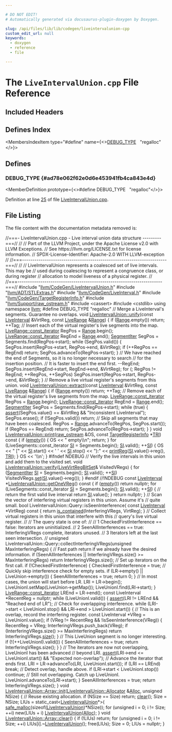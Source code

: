 ```yaml
---

# DO NOT EDIT!
# Automatically generated via docusaurus-plugin-doxygen by Doxygen.

slug: /api/files/lib/lib/codegen/liveintervalunion-cpp
custom_edit_url: null
keywords:
  - doxygen
  - reference
  - file

---
```





# The `LiveIntervalUnion.cpp` File Reference

<DoxygenPage pluginConfig={pluginConfig}>



## Included Headers

<IncludesList>
<IncludesListItem
  filePath="llvm/CodeGen/LiveIntervalUnion.h"
  permalink="/docs/api/files/include/include/llvm/include/llvm/codegen/liveintervalunion-h"
  isLocal="true" />
<IncludesListItem
  filePath="llvm/ADT/STLExtras.h"
  permalink="/docs/api/files/include/include/llvm/include/llvm/adt/stlextras-h"
  isLocal="true" />
<IncludesListItem
  filePath="llvm/CodeGen/LiveInterval.h"
  permalink="/docs/api/files/include/include/llvm/include/llvm/codegen/liveinterval-h"
  isLocal="true" />
<IncludesListItem
  filePath="llvm/CodeGen/TargetRegisterInfo.h"
  permalink="/docs/api/files/include/include/llvm/include/llvm/codegen/targetregisterinfo-h"
  isLocal="true" />
<IncludesListItem
  filePath="llvm/Support/raw_ostream.h"
  permalink="/docs/api/files/include/include/llvm/include/llvm/support/raw-ostream-h"
  isLocal="true" />
<IncludesListItem
  filePath="cassert"
  permalink=""
  isLocal="false" />
<IncludesListItem
  filePath="cstdlib"
  permalink=""
  isLocal="false" />
</IncludesList>

## Defines Index

<MembersIndex>

<MembersIndexItem
  type="#define"
  name={<><a href="#ad78e062f62e0d6e453941fb4ca843e4d">DEBUG&#95;TYPE</a>&nbsp;&nbsp;&nbsp;&quot;regalloc&quot;</>}>
</MembersIndexItem>

</MembersIndex>


<SectionDefinition>

## Defines

### DEBUG&#95;TYPE {#ad78e062f62e0d6e453941fb4ca843e4d}

<MemberDefinition
  prototype={<>#define DEBUG&#95;TYPE&nbsp;&nbsp;&nbsp;&quot;regalloc&quot;</>}>

Definition at line <a href="#l00025">25</a> of file <a href="/docs/api/files/lib/lib/codegen/liveintervalunion-cpp">LiveIntervalUnion.cpp</a>.
</MemberDefinition>

</SectionDefinition>

## File Listing

The file content with the documentation metadata removed is:

<ProgramListing>

<Link id="l00001" /><CodeLine lineNumber="1"><span class="doxyHighlightComment">//===- LiveIntervalUnion.cpp - Live interval union data structure ---------===//</span></CodeLine>
<Link id="l00002" /><CodeLine lineNumber="2"><span class="doxyHighlightComment">//</span></CodeLine>
<Link id="l00003" /><CodeLine lineNumber="3"><span class="doxyHighlightComment">// Part of the LLVM Project, under the Apache License v2.0 with LLVM Exceptions.</span></CodeLine>
<Link id="l00004" /><CodeLine lineNumber="4"><span class="doxyHighlightComment">// See https://llvm.org/LICENSE.txt for license information.</span></CodeLine>
<Link id="l00005" /><CodeLine lineNumber="5"><span class="doxyHighlightComment">// SPDX-License-Identifier: Apache-2.0 WITH LLVM-exception</span></CodeLine>
<Link id="l00006" /><CodeLine lineNumber="6"><span class="doxyHighlightComment">//</span></CodeLine>
<Link id="l00007" /><CodeLine lineNumber="7"><span class="doxyHighlightComment">//===----------------------------------------------------------------------===//</span></CodeLine>
<Link id="l00008" /><CodeLine lineNumber="8"><span class="doxyHighlightComment">//</span></CodeLine>
<Link id="l00009" /><CodeLine lineNumber="9"><span class="doxyHighlightComment">// LiveIntervalUnion represents a coalesced set of live intervals. This may be</span></CodeLine>
<Link id="l00010" /><CodeLine lineNumber="10"><span class="doxyHighlightComment">// used during coalescing to represent a congruence class, or during register</span></CodeLine>
<Link id="l00011" /><CodeLine lineNumber="11"><span class="doxyHighlightComment">// allocation to model liveness of a physical register.</span></CodeLine>
<Link id="l00012" /><CodeLine lineNumber="12"><span class="doxyHighlightComment">//</span></CodeLine>
<Link id="l00013" /><CodeLine lineNumber="13"><span class="doxyHighlightComment">//===----------------------------------------------------------------------===//</span></CodeLine>
<Link id="l00014" /><CodeLine lineNumber="14"></CodeLine>
<Link id="l00015" /><CodeLine lineNumber="15"><span class="doxyHighlightPreprocessor">#include &quot;<a href="/docs/api/files/include/include/llvm/include/llvm/codegen/liveintervalunion-h">llvm/CodeGen/LiveIntervalUnion.h</a>&quot;</span></CodeLine>
<Link id="l00016" /><CodeLine lineNumber="16"><span class="doxyHighlightPreprocessor">#include &quot;<a href="/docs/api/files/include/include/llvm/include/llvm/adt/stlextras-h">llvm/ADT/STLExtras.h</a>&quot;</span></CodeLine>
<Link id="l00017" /><CodeLine lineNumber="17"><span class="doxyHighlightPreprocessor">#include &quot;<a href="/docs/api/files/include/include/llvm/include/llvm/codegen/liveinterval-h">llvm/CodeGen/LiveInterval.h</a>&quot;</span></CodeLine>
<Link id="l00018" /><CodeLine lineNumber="18"><span class="doxyHighlightPreprocessor">#include &quot;<a href="/docs/api/files/include/include/llvm/include/llvm/codegen/targetregisterinfo-h">llvm/CodeGen/TargetRegisterInfo.h</a>&quot;</span></CodeLine>
<Link id="l00019" /><CodeLine lineNumber="19"><span class="doxyHighlightPreprocessor">#include &quot;<a href="/docs/api/files/include/include/llvm/include/llvm/support/raw-ostream-h">llvm/Support/raw&#95;ostream.h</a>&quot;</span></CodeLine>
<Link id="l00020" /><CodeLine lineNumber="20"><span class="doxyHighlightPreprocessor">#include &lt;cassert&gt;</span></CodeLine>
<Link id="l00021" /><CodeLine lineNumber="21"><span class="doxyHighlightPreprocessor">#include &lt;cstdlib&gt;</span></CodeLine>
<Link id="l00022" /><CodeLine lineNumber="22"></CodeLine>
<Link id="l00023" /><CodeLine lineNumber="23"><span class="doxyHighlightKeyword">using namespace </span><span class="doxyHighlight"><a href="/docs/api/namespaces/llvm">llvm</a>;</span></CodeLine>
<Link id="l00024" /><CodeLine lineNumber="24"></CodeLine>
<Link id="l00025" /><CodeLine lineNumber="25" lineLink="#ad78e062f62e0d6e453941fb4ca843e4d"><span class="doxyHighlightPreprocessor">#define DEBUG&#95;TYPE &quot;regalloc&quot;</span></CodeLine>
<Link id="l00026" /><CodeLine lineNumber="26"></CodeLine>
<Link id="l00027" /><CodeLine lineNumber="27"><span class="doxyHighlightComment">// Merge a LiveInterval&#39;s segments. Guarantee no overlaps.</span></CodeLine>
<Link id="l00028" /><CodeLine lineNumber="28" lineLink="/docs/api/classes/llvm/liveintervalunion/#a2ca797d7f7c91269e316f10da8d7844b"><span class="doxyHighlightKeywordType">void</span><span class="doxyHighlight"> <a href="/docs/api/classes/llvm/liveintervalunion/#a2ca797d7f7c91269e316f10da8d7844b">LiveIntervalUnion::unify</a>(</span><span class="doxyHighlightKeyword">const</span><span class="doxyHighlight"> <a href="/docs/api/classes/llvm/liveinterval">LiveInterval</a> &amp;VirtReg,</span></CodeLine>
<Link id="l00029" /><CodeLine lineNumber="29"><span class="doxyHighlight">                              </span><span class="doxyHighlightKeyword">const</span><span class="doxyHighlight"> <a href="/docs/api/classes/llvm/liverange">LiveRange</a> &amp;<a href="/docs/api/files/lib/lib/target/lib/target/nvptx/nvvmintrrange-cpp/#a34bd74317e3f04bfc4318c2d1a470877">Range</a>) &#123;</span></CodeLine>
<Link id="l00030" /><CodeLine lineNumber="30"><span class="doxyHighlight">  </span><span class="doxyHighlightKeywordFlow">if</span><span class="doxyHighlight"> (<a href="/docs/api/files/lib/lib/target/lib/target/nvptx/nvvmintrrange-cpp/#a34bd74317e3f04bfc4318c2d1a470877">Range</a>.empty())</span></CodeLine>
<Link id="l00031" /><CodeLine lineNumber="31"><span class="doxyHighlight">    </span><span class="doxyHighlightKeywordFlow">return</span><span class="doxyHighlight">;</span></CodeLine>
<Link id="l00032" /><CodeLine lineNumber="32"><span class="doxyHighlight">  ++Tag;</span></CodeLine>
<Link id="l00033" /><CodeLine lineNumber="33"></CodeLine>
<Link id="l00034" /><CodeLine lineNumber="34"><span class="doxyHighlight">  </span><span class="doxyHighlightComment">// Insert each of the virtual register&#39;s live segments into the map.</span></CodeLine>
<Link id="l00035" /><CodeLine lineNumber="35"><span class="doxyHighlight">  <a href="/docs/api/classes/llvm/liverange/#a3fc869c7f6d53c3fbb4e572b7821dd05">LiveRange::const&#95;iterator</a> RegPos = <a href="/docs/api/files/lib/lib/target/lib/target/nvptx/nvvmintrrange-cpp/#a34bd74317e3f04bfc4318c2d1a470877">Range</a>.begin();</span></CodeLine>
<Link id="l00036" /><CodeLine lineNumber="36"><span class="doxyHighlight">  <a href="/docs/api/classes/llvm/liverange/#a3fc869c7f6d53c3fbb4e572b7821dd05">LiveRange::const&#95;iterator</a> RegEnd = <a href="/docs/api/files/lib/lib/target/lib/target/nvptx/nvvmintrrange-cpp/#a34bd74317e3f04bfc4318c2d1a470877">Range</a>.end();</span></CodeLine>
<Link id="l00037" /><CodeLine lineNumber="37"><span class="doxyHighlight">  <a href="/docs/api/classes/llvm/liveintervalunion/#a955fe64963e97f1356746fbce9baeb84">SegmentIter</a> SegPos = Segments.find(RegPos-&gt;start);</span></CodeLine>
<Link id="l00038" /><CodeLine lineNumber="38"></CodeLine>
<Link id="l00039" /><CodeLine lineNumber="39"><span class="doxyHighlight">  </span><span class="doxyHighlightKeywordFlow">while</span><span class="doxyHighlight"> (SegPos.valid()) &#123;</span></CodeLine>
<Link id="l00040" /><CodeLine lineNumber="40"><span class="doxyHighlight">    SegPos.insert(RegPos-&gt;start, RegPos-&gt;end, &amp;VirtReg);</span></CodeLine>
<Link id="l00041" /><CodeLine lineNumber="41"><span class="doxyHighlight">    </span><span class="doxyHighlightKeywordFlow">if</span><span class="doxyHighlight"> (++RegPos == RegEnd)</span></CodeLine>
<Link id="l00042" /><CodeLine lineNumber="42"><span class="doxyHighlight">      </span><span class="doxyHighlightKeywordFlow">return</span><span class="doxyHighlight">;</span></CodeLine>
<Link id="l00043" /><CodeLine lineNumber="43"><span class="doxyHighlight">    SegPos.advanceTo(RegPos-&gt;start);</span></CodeLine>
<Link id="l00044" /><CodeLine lineNumber="44"><span class="doxyHighlight">  &#125;</span></CodeLine>
<Link id="l00045" /><CodeLine lineNumber="45"></CodeLine>
<Link id="l00046" /><CodeLine lineNumber="46"><span class="doxyHighlight">  </span><span class="doxyHighlightComment">// We have reached the end of Segments, so it is no longer necessary to search</span></CodeLine>
<Link id="l00047" /><CodeLine lineNumber="47"><span class="doxyHighlight">  </span><span class="doxyHighlightComment">// for the insertion position.</span></CodeLine>
<Link id="l00048" /><CodeLine lineNumber="48"><span class="doxyHighlight">  </span><span class="doxyHighlightComment">// It is faster to insert the end first.</span></CodeLine>
<Link id="l00049" /><CodeLine lineNumber="49"><span class="doxyHighlight">  --RegEnd;</span></CodeLine>
<Link id="l00050" /><CodeLine lineNumber="50"><span class="doxyHighlight">  SegPos.insert(RegEnd-&gt;start, RegEnd-&gt;end, &amp;VirtReg);</span></CodeLine>
<Link id="l00051" /><CodeLine lineNumber="51"><span class="doxyHighlight">  </span><span class="doxyHighlightKeywordFlow">for</span><span class="doxyHighlight"> (; RegPos != RegEnd; ++RegPos, ++SegPos)</span></CodeLine>
<Link id="l00052" /><CodeLine lineNumber="52"><span class="doxyHighlight">    SegPos.insert(RegPos-&gt;start, RegPos-&gt;end, &amp;VirtReg);</span></CodeLine>
<Link id="l00053" /><CodeLine lineNumber="53"><span class="doxyHighlight">&#125;</span></CodeLine>
<Link id="l00054" /><CodeLine lineNumber="54"></CodeLine>
<Link id="l00055" /><CodeLine lineNumber="55"><span class="doxyHighlightComment">// Remove a live virtual register&#39;s segments from this union.</span></CodeLine>
<Link id="l00056" /><CodeLine lineNumber="56" lineLink="/docs/api/classes/llvm/liveintervalunion/#a7b6820515dc400890111693ed7d0c9db"><span class="doxyHighlightKeywordType">void</span><span class="doxyHighlight"> <a href="/docs/api/classes/llvm/liveintervalunion/#a7b6820515dc400890111693ed7d0c9db">LiveIntervalUnion::extract</a>(</span><span class="doxyHighlightKeyword">const</span><span class="doxyHighlight"> <a href="/docs/api/classes/llvm/liveinterval">LiveInterval</a> &amp;VirtReg,</span></CodeLine>
<Link id="l00057" /><CodeLine lineNumber="57"><span class="doxyHighlight">                                </span><span class="doxyHighlightKeyword">const</span><span class="doxyHighlight"> <a href="/docs/api/classes/llvm/liverange">LiveRange</a> &amp;<a href="/docs/api/files/lib/lib/target/lib/target/nvptx/nvvmintrrange-cpp/#a34bd74317e3f04bfc4318c2d1a470877">Range</a>) &#123;</span></CodeLine>
<Link id="l00058" /><CodeLine lineNumber="58"><span class="doxyHighlight">  </span><span class="doxyHighlightKeywordFlow">if</span><span class="doxyHighlight"> (<a href="/docs/api/files/lib/lib/target/lib/target/nvptx/nvvmintrrange-cpp/#a34bd74317e3f04bfc4318c2d1a470877">Range</a>.empty())</span></CodeLine>
<Link id="l00059" /><CodeLine lineNumber="59"><span class="doxyHighlight">    </span><span class="doxyHighlightKeywordFlow">return</span><span class="doxyHighlight">;</span></CodeLine>
<Link id="l00060" /><CodeLine lineNumber="60"><span class="doxyHighlight">  ++Tag;</span></CodeLine>
<Link id="l00061" /><CodeLine lineNumber="61"></CodeLine>
<Link id="l00062" /><CodeLine lineNumber="62"><span class="doxyHighlight">  </span><span class="doxyHighlightComment">// Remove each of the virtual register&#39;s live segments from the map.</span></CodeLine>
<Link id="l00063" /><CodeLine lineNumber="63"><span class="doxyHighlight">  <a href="/docs/api/classes/llvm/liverange/#a3fc869c7f6d53c3fbb4e572b7821dd05">LiveRange::const&#95;iterator</a> RegPos = <a href="/docs/api/files/lib/lib/target/lib/target/nvptx/nvvmintrrange-cpp/#a34bd74317e3f04bfc4318c2d1a470877">Range</a>.begin();</span></CodeLine>
<Link id="l00064" /><CodeLine lineNumber="64"><span class="doxyHighlight">  <a href="/docs/api/classes/llvm/liverange/#a3fc869c7f6d53c3fbb4e572b7821dd05">LiveRange::const&#95;iterator</a> RegEnd = <a href="/docs/api/files/lib/lib/target/lib/target/nvptx/nvvmintrrange-cpp/#a34bd74317e3f04bfc4318c2d1a470877">Range</a>.end();</span></CodeLine>
<Link id="l00065" /><CodeLine lineNumber="65"><span class="doxyHighlight">  <a href="/docs/api/classes/llvm/liveintervalunion/#a955fe64963e97f1356746fbce9baeb84">SegmentIter</a> SegPos = Segments.find(RegPos-&gt;start);</span></CodeLine>
<Link id="l00066" /><CodeLine lineNumber="66"></CodeLine>
<Link id="l00067" /><CodeLine lineNumber="67"><span class="doxyHighlight">  </span><span class="doxyHighlightKeywordFlow">while</span><span class="doxyHighlight"> (</span><span class="doxyHighlightKeyword">true</span><span class="doxyHighlight">) &#123;</span></CodeLine>
<Link id="l00068" /><CodeLine lineNumber="68"><span class="doxyHighlight">    <a href="/docs/api/files/lib/lib/target/lib/target/amdgpu/silowercontrolflow-cpp/#a4868c5d81c5ccc98c47aeab6244346a0">assert</a>(SegPos.value() == &amp;VirtReg &amp;&amp; </span><span class="doxyHighlightStringLiteral">&quot;Inconsistent LiveInterval&quot;</span><span class="doxyHighlight">);</span></CodeLine>
<Link id="l00069" /><CodeLine lineNumber="69"><span class="doxyHighlight">    SegPos.erase();</span></CodeLine>
<Link id="l00070" /><CodeLine lineNumber="70"><span class="doxyHighlight">    </span><span class="doxyHighlightKeywordFlow">if</span><span class="doxyHighlight"> (!SegPos.valid())</span></CodeLine>
<Link id="l00071" /><CodeLine lineNumber="71"><span class="doxyHighlight">      </span><span class="doxyHighlightKeywordFlow">return</span><span class="doxyHighlight">;</span></CodeLine>
<Link id="l00072" /><CodeLine lineNumber="72"></CodeLine>
<Link id="l00073" /><CodeLine lineNumber="73"><span class="doxyHighlight">    </span><span class="doxyHighlightComment">// Skip all segments that may have been coalesced.</span></CodeLine>
<Link id="l00074" /><CodeLine lineNumber="74"><span class="doxyHighlight">    RegPos = <a href="/docs/api/files/lib/lib/target/lib/target/nvptx/nvvmintrrange-cpp/#a34bd74317e3f04bfc4318c2d1a470877">Range</a>.advanceTo(RegPos, SegPos.start());</span></CodeLine>
<Link id="l00075" /><CodeLine lineNumber="75"><span class="doxyHighlight">    </span><span class="doxyHighlightKeywordFlow">if</span><span class="doxyHighlight"> (RegPos == RegEnd)</span></CodeLine>
<Link id="l00076" /><CodeLine lineNumber="76"><span class="doxyHighlight">      </span><span class="doxyHighlightKeywordFlow">return</span><span class="doxyHighlight">;</span></CodeLine>
<Link id="l00077" /><CodeLine lineNumber="77"></CodeLine>
<Link id="l00078" /><CodeLine lineNumber="78"><span class="doxyHighlight">    SegPos.advanceTo(RegPos-&gt;start);</span></CodeLine>
<Link id="l00079" /><CodeLine lineNumber="79"><span class="doxyHighlight">  &#125;</span></CodeLine>
<Link id="l00080" /><CodeLine lineNumber="80"><span class="doxyHighlight">&#125;</span></CodeLine>
<Link id="l00081" /><CodeLine lineNumber="81"></CodeLine>
<Link id="l00082" /><CodeLine lineNumber="82"><span class="doxyHighlightKeywordType">void</span></CodeLine>
<Link id="l00083" /><CodeLine lineNumber="83" lineLink="/docs/api/classes/llvm/liveintervalunion/#ac71126c0da12305fa8cf78f7e1d4d1a2"><span class="doxyHighlight"><a href="/docs/api/classes/llvm/liveintervalunion/#ac71126c0da12305fa8cf78f7e1d4d1a2">LiveIntervalUnion::print</a>(<a href="/docs/api/classes/llvm/raw-ostream">raw&#95;ostream</a> &amp;OS, </span><span class="doxyHighlightKeyword">const</span><span class="doxyHighlight"> <a href="/docs/api/classes/llvm/targetregisterinfo">TargetRegisterInfo</a> &#42;<a href="/docs/api/files/lib/lib/codegen/machinesink-cpp/#a0f36ed1bc17fc1aa97fe291c439a0698">TRI</a>)</span><span class="doxyHighlightKeyword"> const </span><span class="doxyHighlight">&#123;</span></CodeLine>
<Link id="l00084" /><CodeLine lineNumber="84"><span class="doxyHighlight">  </span><span class="doxyHighlightKeywordFlow">if</span><span class="doxyHighlight"> (<a href="/docs/api/classes/llvm/liveintervalunion/#ae2bd39cef1749176c095654a688d8166">empty</a>()) &#123;</span></CodeLine>
<Link id="l00085" /><CodeLine lineNumber="85"><span class="doxyHighlight">    OS &lt;&lt; </span><span class="doxyHighlightStringLiteral">&quot; empty\\n&quot;</span><span class="doxyHighlight">;</span></CodeLine>
<Link id="l00086" /><CodeLine lineNumber="86"><span class="doxyHighlight">    </span><span class="doxyHighlightKeywordFlow">return</span><span class="doxyHighlight">;</span></CodeLine>
<Link id="l00087" /><CodeLine lineNumber="87"><span class="doxyHighlight">  &#125;</span></CodeLine>
<Link id="l00088" /><CodeLine lineNumber="88"><span class="doxyHighlight">  </span><span class="doxyHighlightKeywordFlow">for</span><span class="doxyHighlight"> (LiveSegments::const&#95;iterator <a href="/docs/api/namespaces/llvm/si">SI</a> = Segments.begin(); <a href="/docs/api/namespaces/llvm/si">SI</a>.valid(); ++<a href="/docs/api/namespaces/llvm/si">SI</a>) &#123;</span></CodeLine>
<Link id="l00089" /><CodeLine lineNumber="89"><span class="doxyHighlight">    OS &lt;&lt; </span><span class="doxyHighlightStringLiteral">&quot; &#91;&quot;</span><span class="doxyHighlight"> &lt;&lt; <a href="/docs/api/namespaces/llvm/si">SI</a>.start() &lt;&lt; </span><span class="doxyHighlightCharLiteral">&#39; &#39;</span><span class="doxyHighlight"> &lt;&lt; <a href="/docs/api/namespaces/llvm/si">SI</a>.stop()</span></CodeLine>
<Link id="l00090" /><CodeLine lineNumber="90"><span class="doxyHighlight">       &lt;&lt; </span><span class="doxyHighlightStringLiteral">&quot;):&quot;</span><span class="doxyHighlight"> &lt;&lt; <a href="/docs/api/namespaces/llvm/#af085ea923a328b9fa6a1975f1a4ff987">printReg</a>(<a href="/docs/api/namespaces/llvm/si">SI</a>.value()-&gt;reg(), <a href="/docs/api/files/lib/lib/codegen/machinesink-cpp/#a0f36ed1bc17fc1aa97fe291c439a0698">TRI</a>);</span></CodeLine>
<Link id="l00091" /><CodeLine lineNumber="91"><span class="doxyHighlight">  &#125;</span></CodeLine>
<Link id="l00092" /><CodeLine lineNumber="92"><span class="doxyHighlight">  OS &lt;&lt; </span><span class="doxyHighlightCharLiteral">&#39;\\n&#39;</span><span class="doxyHighlight">;</span></CodeLine>
<Link id="l00093" /><CodeLine lineNumber="93"><span class="doxyHighlight">&#125;</span></CodeLine>
<Link id="l00094" /><CodeLine lineNumber="94"></CodeLine>
<Link id="l00095" /><CodeLine lineNumber="95"><span class="doxyHighlightPreprocessor">#ifndef NDEBUG</span></CodeLine>
<Link id="l00096" /><CodeLine lineNumber="96"><span class="doxyHighlightComment">// Verify the live intervals in this union and add them to the visited set.</span></CodeLine>
<Link id="l00097" /><CodeLine lineNumber="97" lineLink="/docs/api/classes/llvm/liveintervalunion/#aa6fdf89b1af8d8149da176b90559772e"><span class="doxyHighlightKeywordType">void</span><span class="doxyHighlight"> <a href="/docs/api/classes/llvm/liveintervalunion/#aa6fdf89b1af8d8149da176b90559772e">LiveIntervalUnion::verify</a>(<a href="/docs/api/namespaces/llvm/#a4d5f563efc65347976c99e5866e307d0">LiveVirtRegBitSet</a>&amp; VisitedVRegs) &#123;</span></CodeLine>
<Link id="l00098" /><CodeLine lineNumber="98"><span class="doxyHighlight">  </span><span class="doxyHighlightKeywordFlow">for</span><span class="doxyHighlight"> (<a href="/docs/api/classes/llvm/liveintervalunion/#a955fe64963e97f1356746fbce9baeb84">SegmentIter</a> <a href="/docs/api/namespaces/llvm/si">SI</a> = Segments.begin(); <a href="/docs/api/namespaces/llvm/si">SI</a>.valid(); ++<a href="/docs/api/namespaces/llvm/si">SI</a>)</span></CodeLine>
<Link id="l00099" /><CodeLine lineNumber="99"><span class="doxyHighlight">    VisitedVRegs.<a href="/docs/api/classes/llvm/sparsebitvector/#a613c1e44c4e88e9a1e0be386cb5fa828">set</a>(<a href="/docs/api/namespaces/llvm/si">SI</a>.value()-&gt;reg());</span></CodeLine>
<Link id="l00100" /><CodeLine lineNumber="100"><span class="doxyHighlight">&#125;</span></CodeLine>
<Link id="l00101" /><CodeLine lineNumber="101"><span class="doxyHighlightPreprocessor">#endif </span><span class="doxyHighlightComment">//!NDEBUG</span></CodeLine>
<Link id="l00102" /><CodeLine lineNumber="102"></CodeLine>
<Link id="l00103" /><CodeLine lineNumber="103" lineLink="/docs/api/classes/llvm/liveintervalunion/#a40b6f3f99b400461f81346d88138ed01"><span class="doxyHighlightKeyword">const</span><span class="doxyHighlight"> <a href="/docs/api/classes/llvm/liveinterval">LiveInterval</a> &#42;<a href="/docs/api/classes/llvm/liveintervalunion/#a40b6f3f99b400461f81346d88138ed01">LiveIntervalUnion::getOneVReg</a>()</span><span class="doxyHighlightKeyword"> const </span><span class="doxyHighlight">&#123;</span></CodeLine>
<Link id="l00104" /><CodeLine lineNumber="104"><span class="doxyHighlight">  </span><span class="doxyHighlightKeywordFlow">if</span><span class="doxyHighlight"> (<a href="/docs/api/classes/llvm/liveintervalunion/#ae2bd39cef1749176c095654a688d8166">empty</a>())</span></CodeLine>
<Link id="l00105" /><CodeLine lineNumber="105"><span class="doxyHighlight">    </span><span class="doxyHighlightKeywordFlow">return</span><span class="doxyHighlight"> </span><span class="doxyHighlightKeyword">nullptr</span><span class="doxyHighlight">;</span></CodeLine>
<Link id="l00106" /><CodeLine lineNumber="106"><span class="doxyHighlight">  </span><span class="doxyHighlightKeywordFlow">for</span><span class="doxyHighlight"> (LiveSegments::const&#95;iterator <a href="/docs/api/namespaces/llvm/si">SI</a> = Segments.begin(); <a href="/docs/api/namespaces/llvm/si">SI</a>.valid(); ++<a href="/docs/api/namespaces/llvm/si">SI</a>) &#123;</span></CodeLine>
<Link id="l00107" /><CodeLine lineNumber="107"><span class="doxyHighlight">    </span><span class="doxyHighlightComment">// return the first valid live interval</span></CodeLine>
<Link id="l00108" /><CodeLine lineNumber="108"><span class="doxyHighlight">    </span><span class="doxyHighlightKeywordFlow">return</span><span class="doxyHighlight"> <a href="/docs/api/namespaces/llvm/si">SI</a>.value();</span></CodeLine>
<Link id="l00109" /><CodeLine lineNumber="109"><span class="doxyHighlight">  &#125;</span></CodeLine>
<Link id="l00110" /><CodeLine lineNumber="110"><span class="doxyHighlight">  </span><span class="doxyHighlightKeywordFlow">return</span><span class="doxyHighlight"> </span><span class="doxyHighlightKeyword">nullptr</span><span class="doxyHighlight">;</span></CodeLine>
<Link id="l00111" /><CodeLine lineNumber="111"><span class="doxyHighlight">&#125;</span></CodeLine>
<Link id="l00112" /><CodeLine lineNumber="112"></CodeLine>
<Link id="l00113" /><CodeLine lineNumber="113"><span class="doxyHighlightComment">// Scan the vector of interfering virtual registers in this union. Assume it&#39;s</span></CodeLine>
<Link id="l00114" /><CodeLine lineNumber="114"><span class="doxyHighlightComment">// quite small.</span></CodeLine>
<Link id="l00115" /><CodeLine lineNumber="115"><span class="doxyHighlightKeywordType">bool</span><span class="doxyHighlight"> LiveIntervalUnion::Query::isSeenInterference(</span></CodeLine>
<Link id="l00116" /><CodeLine lineNumber="116"><span class="doxyHighlight">    </span><span class="doxyHighlightKeyword">const</span><span class="doxyHighlight"> <a href="/docs/api/classes/llvm/liveinterval">LiveInterval</a> &#42;VirtReg)</span><span class="doxyHighlightKeyword"> const </span><span class="doxyHighlight">&#123;</span></CodeLine>
<Link id="l00117" /><CodeLine lineNumber="117"><span class="doxyHighlight">  </span><span class="doxyHighlightKeywordFlow">return</span><span class="doxyHighlight"> <a href="/docs/api/namespaces/llvm/#acd1cd968cb420c82d70926920fcdc7d7">is&#95;contained</a>(InterferingVRegs, VirtReg);</span></CodeLine>
<Link id="l00118" /><CodeLine lineNumber="118"><span class="doxyHighlight">&#125;</span></CodeLine>
<Link id="l00119" /><CodeLine lineNumber="119"></CodeLine>
<Link id="l00120" /><CodeLine lineNumber="120"><span class="doxyHighlightComment">// Collect virtual registers in this union that interfere with this</span></CodeLine>
<Link id="l00121" /><CodeLine lineNumber="121"><span class="doxyHighlightComment">// query&#39;s live virtual register.</span></CodeLine>
<Link id="l00122" /><CodeLine lineNumber="122"><span class="doxyHighlightComment">//</span></CodeLine>
<Link id="l00123" /><CodeLine lineNumber="123"><span class="doxyHighlightComment">// The query state is one of:</span></CodeLine>
<Link id="l00124" /><CodeLine lineNumber="124"><span class="doxyHighlightComment">//</span></CodeLine>
<Link id="l00125" /><CodeLine lineNumber="125"><span class="doxyHighlightComment">// 1 CheckedFirstInterference == false: Iterators are uninitialized.</span></CodeLine>
<Link id="l00126" /><CodeLine lineNumber="126"><span class="doxyHighlightComment">// 2 SeenAllInterferences == true: InterferingVRegs complete, iterators unused.</span></CodeLine>
<Link id="l00127" /><CodeLine lineNumber="127"><span class="doxyHighlightComment">// 3 Iterators left at the last seen intersection.</span></CodeLine>
<Link id="l00128" /><CodeLine lineNumber="128"><span class="doxyHighlightComment">//</span></CodeLine>
<Link id="l00129" /><CodeLine lineNumber="129"><span class="doxyHighlightKeywordType">unsigned</span></CodeLine>
<Link id="l00130" /><CodeLine lineNumber="130"><span class="doxyHighlight">LiveIntervalUnion::Query::collectInterferingVRegs(</span><span class="doxyHighlightKeywordType">unsigned</span><span class="doxyHighlight"> MaxInterferingRegs) &#123;</span></CodeLine>
<Link id="l00131" /><CodeLine lineNumber="131"><span class="doxyHighlight">  </span><span class="doxyHighlightComment">// Fast path return if we already have the desired information.</span></CodeLine>
<Link id="l00132" /><CodeLine lineNumber="132"><span class="doxyHighlight">  </span><span class="doxyHighlightKeywordFlow">if</span><span class="doxyHighlight"> (SeenAllInterferences || InterferingVRegs.size() &gt;= MaxInterferingRegs)</span></CodeLine>
<Link id="l00133" /><CodeLine lineNumber="133"><span class="doxyHighlight">    </span><span class="doxyHighlightKeywordFlow">return</span><span class="doxyHighlight"> InterferingVRegs.size();</span></CodeLine>
<Link id="l00134" /><CodeLine lineNumber="134"></CodeLine>
<Link id="l00135" /><CodeLine lineNumber="135"><span class="doxyHighlight">  </span><span class="doxyHighlightComment">// Set up iterators on the first call.</span></CodeLine>
<Link id="l00136" /><CodeLine lineNumber="136"><span class="doxyHighlight">  </span><span class="doxyHighlightKeywordFlow">if</span><span class="doxyHighlight"> (!CheckedFirstInterference) &#123;</span></CodeLine>
<Link id="l00137" /><CodeLine lineNumber="137"><span class="doxyHighlight">    CheckedFirstInterference = </span><span class="doxyHighlightKeyword">true</span><span class="doxyHighlight">;</span></CodeLine>
<Link id="l00138" /><CodeLine lineNumber="138"></CodeLine>
<Link id="l00139" /><CodeLine lineNumber="139"><span class="doxyHighlight">    </span><span class="doxyHighlightComment">// Quickly skip interference check for empty sets.</span></CodeLine>
<Link id="l00140" /><CodeLine lineNumber="140"><span class="doxyHighlight">    </span><span class="doxyHighlightKeywordFlow">if</span><span class="doxyHighlight"> (LR-&gt;empty() || LiveUnion-&gt;empty()) &#123;</span></CodeLine>
<Link id="l00141" /><CodeLine lineNumber="141"><span class="doxyHighlight">      SeenAllInterferences = </span><span class="doxyHighlightKeyword">true</span><span class="doxyHighlight">;</span></CodeLine>
<Link id="l00142" /><CodeLine lineNumber="142"><span class="doxyHighlight">      </span><span class="doxyHighlightKeywordFlow">return</span><span class="doxyHighlight"> 0;</span></CodeLine>
<Link id="l00143" /><CodeLine lineNumber="143"><span class="doxyHighlight">    &#125;</span></CodeLine>
<Link id="l00144" /><CodeLine lineNumber="144"></CodeLine>
<Link id="l00145" /><CodeLine lineNumber="145"><span class="doxyHighlight">    </span><span class="doxyHighlightComment">// In most cases, the union will start before LR.</span></CodeLine>
<Link id="l00146" /><CodeLine lineNumber="146"><span class="doxyHighlight">    LRI = LR-&gt;begin();</span></CodeLine>
<Link id="l00147" /><CodeLine lineNumber="147"><span class="doxyHighlight">    LiveUnionI.setMap(LiveUnion-&gt;getMap());</span></CodeLine>
<Link id="l00148" /><CodeLine lineNumber="148"><span class="doxyHighlight">    LiveUnionI.find(LRI-&gt;start);</span></CodeLine>
<Link id="l00149" /><CodeLine lineNumber="149"><span class="doxyHighlight">  &#125;</span></CodeLine>
<Link id="l00150" /><CodeLine lineNumber="150"></CodeLine>
<Link id="l00151" /><CodeLine lineNumber="151"><span class="doxyHighlight">  <a href="/docs/api/classes/llvm/liverange/#a3fc869c7f6d53c3fbb4e572b7821dd05">LiveRange::const&#95;iterator</a> LREnd = LR-&gt;end();</span></CodeLine>
<Link id="l00152" /><CodeLine lineNumber="152"><span class="doxyHighlight">  </span><span class="doxyHighlightKeyword">const</span><span class="doxyHighlight"> LiveInterval &#42;RecentReg = </span><span class="doxyHighlightKeyword">nullptr</span><span class="doxyHighlight">;</span></CodeLine>
<Link id="l00153" /><CodeLine lineNumber="153"><span class="doxyHighlight">  </span><span class="doxyHighlightKeywordFlow">while</span><span class="doxyHighlight"> (LiveUnionI.valid()) &#123;</span></CodeLine>
<Link id="l00154" /><CodeLine lineNumber="154"><span class="doxyHighlight">    <a href="/docs/api/files/lib/lib/target/lib/target/amdgpu/silowercontrolflow-cpp/#a4868c5d81c5ccc98c47aeab6244346a0">assert</a>(LRI != LREnd &amp;&amp; </span><span class="doxyHighlightStringLiteral">&quot;Reached end of LR&quot;</span><span class="doxyHighlight">);</span></CodeLine>
<Link id="l00155" /><CodeLine lineNumber="155"></CodeLine>
<Link id="l00156" /><CodeLine lineNumber="156"><span class="doxyHighlight">    </span><span class="doxyHighlightComment">// Check for overlapping interference.</span></CodeLine>
<Link id="l00157" /><CodeLine lineNumber="157"><span class="doxyHighlight">    </span><span class="doxyHighlightKeywordFlow">while</span><span class="doxyHighlight"> (LRI-&gt;start &lt; LiveUnionI.stop() &amp;&amp; LRI-&gt;end &gt; LiveUnionI.start()) &#123;</span></CodeLine>
<Link id="l00158" /><CodeLine lineNumber="158"><span class="doxyHighlight">      </span><span class="doxyHighlightComment">// This is an overlap, record the interfering register.</span></CodeLine>
<Link id="l00159" /><CodeLine lineNumber="159"><span class="doxyHighlight">      </span><span class="doxyHighlightKeyword">const</span><span class="doxyHighlight"> LiveInterval &#42;VReg = LiveUnionI.value();</span></CodeLine>
<Link id="l00160" /><CodeLine lineNumber="160"><span class="doxyHighlight">      </span><span class="doxyHighlightKeywordFlow">if</span><span class="doxyHighlight"> (VReg != RecentReg &amp;&amp; !isSeenInterference(VReg)) &#123;</span></CodeLine>
<Link id="l00161" /><CodeLine lineNumber="161"><span class="doxyHighlight">        RecentReg = VReg;</span></CodeLine>
<Link id="l00162" /><CodeLine lineNumber="162"><span class="doxyHighlight">        InterferingVRegs.push&#95;back(VReg);</span></CodeLine>
<Link id="l00163" /><CodeLine lineNumber="163"><span class="doxyHighlight">        </span><span class="doxyHighlightKeywordFlow">if</span><span class="doxyHighlight"> (InterferingVRegs.size() &gt;= MaxInterferingRegs)</span></CodeLine>
<Link id="l00164" /><CodeLine lineNumber="164"><span class="doxyHighlight">          </span><span class="doxyHighlightKeywordFlow">return</span><span class="doxyHighlight"> InterferingVRegs.<a href="/docs/api/classes/llvm/liverange/#ac80c04546dae620bf4dca9d6137d6a61">size</a>();</span></CodeLine>
<Link id="l00165" /><CodeLine lineNumber="165"><span class="doxyHighlight">      &#125;</span></CodeLine>
<Link id="l00166" /><CodeLine lineNumber="166"><span class="doxyHighlight">      </span><span class="doxyHighlightComment">// This LiveUnion segment is no longer interesting.</span></CodeLine>
<Link id="l00167" /><CodeLine lineNumber="167"><span class="doxyHighlight">      </span><span class="doxyHighlightKeywordFlow">if</span><span class="doxyHighlight"> (!(++LiveUnionI).valid()) &#123;</span></CodeLine>
<Link id="l00168" /><CodeLine lineNumber="168"><span class="doxyHighlight">        SeenAllInterferences = </span><span class="doxyHighlightKeyword">true</span><span class="doxyHighlight">;</span></CodeLine>
<Link id="l00169" /><CodeLine lineNumber="169"><span class="doxyHighlight">        </span><span class="doxyHighlightKeywordFlow">return</span><span class="doxyHighlight"> InterferingVRegs.size();</span></CodeLine>
<Link id="l00170" /><CodeLine lineNumber="170"><span class="doxyHighlight">      &#125;</span></CodeLine>
<Link id="l00171" /><CodeLine lineNumber="171"><span class="doxyHighlight">    &#125;</span></CodeLine>
<Link id="l00172" /><CodeLine lineNumber="172"></CodeLine>
<Link id="l00173" /><CodeLine lineNumber="173"><span class="doxyHighlight">    </span><span class="doxyHighlightComment">// The iterators are now not overlapping, LiveUnionI has been advanced</span></CodeLine>
<Link id="l00174" /><CodeLine lineNumber="174"><span class="doxyHighlight">    </span><span class="doxyHighlightComment">// beyond LRI.</span></CodeLine>
<Link id="l00175" /><CodeLine lineNumber="175"><span class="doxyHighlight">    <a href="/docs/api/files/lib/lib/target/lib/target/amdgpu/silowercontrolflow-cpp/#a4868c5d81c5ccc98c47aeab6244346a0">assert</a>(LRI-&gt;end &lt;= LiveUnionI.start() &amp;&amp; </span><span class="doxyHighlightStringLiteral">&quot;Expected non-overlap&quot;</span><span class="doxyHighlight">);</span></CodeLine>
<Link id="l00176" /><CodeLine lineNumber="176"></CodeLine>
<Link id="l00177" /><CodeLine lineNumber="177"><span class="doxyHighlight">    </span><span class="doxyHighlightComment">// Advance the iterator that ends first.</span></CodeLine>
<Link id="l00178" /><CodeLine lineNumber="178"><span class="doxyHighlight">    LRI = LR-&gt;advanceTo(LRI, LiveUnionI.start());</span></CodeLine>
<Link id="l00179" /><CodeLine lineNumber="179"><span class="doxyHighlight">    </span><span class="doxyHighlightKeywordFlow">if</span><span class="doxyHighlight"> (LRI == LREnd)</span></CodeLine>
<Link id="l00180" /><CodeLine lineNumber="180"><span class="doxyHighlight">      </span><span class="doxyHighlightKeywordFlow">break</span><span class="doxyHighlight">;</span></CodeLine>
<Link id="l00181" /><CodeLine lineNumber="181"></CodeLine>
<Link id="l00182" /><CodeLine lineNumber="182"><span class="doxyHighlight">    </span><span class="doxyHighlightComment">// Detect overlap, handle above.</span></CodeLine>
<Link id="l00183" /><CodeLine lineNumber="183"><span class="doxyHighlight">    </span><span class="doxyHighlightKeywordFlow">if</span><span class="doxyHighlight"> (LRI-&gt;start &lt; LiveUnionI.stop())</span></CodeLine>
<Link id="l00184" /><CodeLine lineNumber="184"><span class="doxyHighlight">      </span><span class="doxyHighlightKeywordFlow">continue</span><span class="doxyHighlight">;</span></CodeLine>
<Link id="l00185" /><CodeLine lineNumber="185"></CodeLine>
<Link id="l00186" /><CodeLine lineNumber="186"><span class="doxyHighlight">    </span><span class="doxyHighlightComment">// Still not overlapping. Catch up LiveUnionI.</span></CodeLine>
<Link id="l00187" /><CodeLine lineNumber="187"><span class="doxyHighlight">    LiveUnionI.advanceTo(LRI-&gt;start);</span></CodeLine>
<Link id="l00188" /><CodeLine lineNumber="188"><span class="doxyHighlight">  &#125;</span></CodeLine>
<Link id="l00189" /><CodeLine lineNumber="189"><span class="doxyHighlight">  SeenAllInterferences = </span><span class="doxyHighlightKeyword">true</span><span class="doxyHighlight">;</span></CodeLine>
<Link id="l00190" /><CodeLine lineNumber="190"><span class="doxyHighlight">  </span><span class="doxyHighlightKeywordFlow">return</span><span class="doxyHighlight"> InterferingVRegs.size();</span></CodeLine>
<Link id="l00191" /><CodeLine lineNumber="191"><span class="doxyHighlight">&#125;</span></CodeLine>
<Link id="l00192" /><CodeLine lineNumber="192"></CodeLine>
<Link id="l00193" /><CodeLine lineNumber="193" lineLink="/docs/api/classes/llvm/liveintervalunion/array/#a0e16dcff45ef11be19123e4e764a6e44"><span class="doxyHighlightKeywordType">void</span><span class="doxyHighlight"> <a href="/docs/api/classes/llvm/liveintervalunion/array/#a0e16dcff45ef11be19123e4e764a6e44">LiveIntervalUnion::Array::init</a>(<a href="/docs/api/classes/llvm/liveintervalunion/#aec9428cfe59ce0851615cef7e5527a01">LiveIntervalUnion::Allocator</a> &amp;<a href="/docs/api/namespaces/llvm/#a264176188c0aadccd3ca5b6929b5a2e1aea571dc00aef155a16d4e7e1861e1682">Alloc</a>,</span></CodeLine>
<Link id="l00194" /><CodeLine lineNumber="194"><span class="doxyHighlight">                                    </span><span class="doxyHighlightKeywordType">unsigned</span><span class="doxyHighlight"> NSize) &#123;</span></CodeLine>
<Link id="l00195" /><CodeLine lineNumber="195"><span class="doxyHighlight">  </span><span class="doxyHighlightComment">// Reuse existing allocation.</span></CodeLine>
<Link id="l00196" /><CodeLine lineNumber="196"><span class="doxyHighlight">  </span><span class="doxyHighlightKeywordFlow">if</span><span class="doxyHighlight"> (NSize == Size)</span></CodeLine>
<Link id="l00197" /><CodeLine lineNumber="197"><span class="doxyHighlight">    </span><span class="doxyHighlightKeywordFlow">return</span><span class="doxyHighlight">;</span></CodeLine>
<Link id="l00198" /><CodeLine lineNumber="198"><span class="doxyHighlight">  <a href="/docs/api/classes/llvm/liveintervalunion/#a272c768c284bb45b0700a67a4da3d54a">clear</a>();</span></CodeLine>
<Link id="l00199" /><CodeLine lineNumber="199"><span class="doxyHighlight">  Size = NSize;</span></CodeLine>
<Link id="l00200" /><CodeLine lineNumber="200"><span class="doxyHighlight">  LIUs = </span><span class="doxyHighlightKeyword">static&#95;cast&lt;</span><span class="doxyHighlight"><a href="/docs/api/classes/llvm/liveintervalunion/#a2a70d7d591281375f770580181ca61ff">LiveIntervalUnion</a>&#42;</span><span class="doxyHighlightKeyword">&gt;</span><span class="doxyHighlight">(</span></CodeLine>
<Link id="l00201" /><CodeLine lineNumber="201"><span class="doxyHighlight">      <a href="/docs/api/namespaces/llvm/#a8bb931812d78f470d4ca775ac8b88e61">safe&#95;malloc</a>(</span><span class="doxyHighlightKeyword">sizeof</span><span class="doxyHighlight">(<a href="/docs/api/classes/llvm/liveintervalunion/#a2a70d7d591281375f770580181ca61ff">LiveIntervalUnion</a>)&#42;NSize));</span></CodeLine>
<Link id="l00202" /><CodeLine lineNumber="202"><span class="doxyHighlight">  </span><span class="doxyHighlightKeywordFlow">for</span><span class="doxyHighlight"> (</span><span class="doxyHighlightKeywordType">unsigned</span><span class="doxyHighlight"> i = 0; i != Size; ++i)</span></CodeLine>
<Link id="l00203" /><CodeLine lineNumber="203"><span class="doxyHighlight">    </span><span class="doxyHighlightKeyword">new</span><span class="doxyHighlight">(LIUs + i) <a href="/docs/api/classes/llvm/liveintervalunion/#a2a70d7d591281375f770580181ca61ff">LiveIntervalUnion</a>(<a href="/docs/api/namespaces/llvm/#a264176188c0aadccd3ca5b6929b5a2e1aea571dc00aef155a16d4e7e1861e1682">Alloc</a>);</span></CodeLine>
<Link id="l00204" /><CodeLine lineNumber="204"><span class="doxyHighlight">&#125;</span></CodeLine>
<Link id="l00205" /><CodeLine lineNumber="205"></CodeLine>
<Link id="l00206" /><CodeLine lineNumber="206" lineLink="/docs/api/classes/llvm/liveintervalunion/array/#a379ea73dcfa77d926ccf4a16720bd5a2"><span class="doxyHighlightKeywordType">void</span><span class="doxyHighlight"> <a href="/docs/api/classes/llvm/liveintervalunion/array/#a379ea73dcfa77d926ccf4a16720bd5a2">LiveIntervalUnion::Array::clear</a>() &#123;</span></CodeLine>
<Link id="l00207" /><CodeLine lineNumber="207"><span class="doxyHighlight">  </span><span class="doxyHighlightKeywordFlow">if</span><span class="doxyHighlight"> (!LIUs)</span></CodeLine>
<Link id="l00208" /><CodeLine lineNumber="208"><span class="doxyHighlight">    </span><span class="doxyHighlightKeywordFlow">return</span><span class="doxyHighlight">;</span></CodeLine>
<Link id="l00209" /><CodeLine lineNumber="209"><span class="doxyHighlight">  </span><span class="doxyHighlightKeywordFlow">for</span><span class="doxyHighlight"> (</span><span class="doxyHighlightKeywordType">unsigned</span><span class="doxyHighlight"> i = 0; i != Size; ++i)</span></CodeLine>
<Link id="l00210" /><CodeLine lineNumber="210"><span class="doxyHighlight">    LIUs&#91;i&#93;.~<a href="/docs/api/classes/llvm/liveintervalunion/#a2a70d7d591281375f770580181ca61ff">LiveIntervalUnion</a>();</span></CodeLine>
<Link id="l00211" /><CodeLine lineNumber="211"><span class="doxyHighlight">  free(LIUs);</span></CodeLine>
<Link id="l00212" /><CodeLine lineNumber="212"><span class="doxyHighlight">  Size =  0;</span></CodeLine>
<Link id="l00213" /><CodeLine lineNumber="213"><span class="doxyHighlight">  LIUs = </span><span class="doxyHighlightKeyword">nullptr</span><span class="doxyHighlight">;</span></CodeLine>
<Link id="l00214" /><CodeLine lineNumber="214"><span class="doxyHighlight">&#125;</span></CodeLine>

</ProgramListing>


</DoxygenPage>
